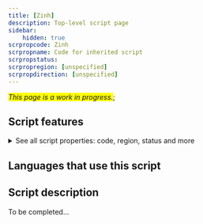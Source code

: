 ```yaml
---
title: [Zinh]
description: Top-level script page
sidebar:
    hidden: true
scrpropcode: Zinh
scrpropname: Code for inherited script
scrpropstatus: 
scrpropregion: [unspecified]
scrpropdirection: [unspecified]
---
```


<span style='background-color:yellow'>_This page is a work in progress._</span>;


## Script features

<details>
<summary> See all script properties: code, region, status and more</summary>
<ScriptInfo />
</details>

## Languages that use this script

<WsList script='Zinh' wsMax='5' />

## Script description

To be completed...

